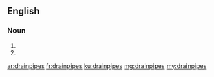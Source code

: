 ==English==

===Noun===
{{head|en|noun plural form}}

# {{plural of|drainpipe|lang=en}}
# {{synonym of|drainpipe trousers|lang=en}}

[[ar:drainpipes]]
[[fr:drainpipes]]
[[ku:drainpipes]]
[[mg:drainpipes]]
[[my:drainpipes]]